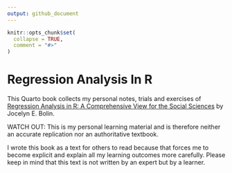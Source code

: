 ```yaml
---
output: github_document
---
```


<!-- README.md is generated from README.Rmd. Please edit that file -->

```r
knitr::opts_chunk$set(
  collapse = TRUE,
  comment = "#>"
)
```

# Regression Analysis In R

<!-- badges: start -->
<!-- badges: end -->

This Quarto book collects my personal notes, trials and exercises of
[Regression Analysis in R: A Comprehensive View for the Social Sciences](https://www.taylorfrancis.com/books/mono/10.1201/9780429295843/regression-analysis-jocelyn-bolin) by
Jocelyn E. Bolin.

WATCH OUT: This is my personal learning material and is therefore
neither an accurate replication nor an authoritative textbook.

I wrote this book as a text for others to read because that forces me to
become explicit and explain all my learning outcomes more carefully.
Please keep in mind that this text is not written by an expert but by a
learner.


